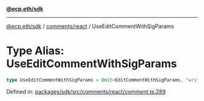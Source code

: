 [**@ecp.eth/sdk**](../../../index.mdx)

***

[@ecp.eth/sdk](/sdk-reference/index.mdx) / [comments/react](/sdk-reference/comments/react/index.mdx) / UseEditCommentWithSigParams

# Type Alias: UseEditCommentWithSigParams

```ts
type UseEditCommentWithSigParams = Omit<EditCommentWithSigParams, "writeContract">;
```

Defined in: [packages/sdk/src/comments/react/comment.ts:289](https://github.com/ecp-eth/comments-monorepo/blob/main/packages/sdk/src/comments/react/comment.ts#L289)

